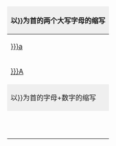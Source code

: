 {| style="border:0; margin:auto; width:100%; border-collapse:collapse;"
|-
! style="background:#efefef; border:0" colspan="26" |以{{{1|{{PAGENAME}}}}}为首的两个大写字母的缩写
|- style="text-align:center;"
|style="border:0"|[[{{{1|{{PAGENAME}}}}}a]]||style="border:0"|[[{{{1|{{PAGENAME}}}}}b]]||style="border:0"|[[{{{1|{{PAGENAME}}}}}c]]||style="border:0"|[[{{{1|{{PAGENAME}}}}}d]]||style="border:0"|[[{{{1|{{PAGENAME}}}}}e]]||style="border:0"|[[{{{1|{{PAGENAME}}}}}f]]||style="border:0"|[[{{{1|{{PAGENAME}}}}}g]]||style="border:0"|[[{{{1|{{PAGENAME}}}}}h]]||style="border:0"|[[{{{1|{{PAGENAME}}}}}i]]||style="border:0"|[[{{{1|{{PAGENAME}}}}}j]]||style="border:0"|[[{{{1|{{PAGENAME}}}}}k]]||style="border:0"|[[{{{1|{{PAGENAME}}}}}l]]||style="border:0"|[[{{{1|{{PAGENAME}}}}}m]]||style="border:0"|[[{{{1|{{PAGENAME}}}}}n]]||style="border:0"|[[{{{1|{{PAGENAME}}}}}o]]||style="border:0"|[[{{{1|{{PAGENAME}}}}}p]]||style="border:0"|[[{{{1|{{PAGENAME}}}}}q]]||style="border:0"|[[{{{1|{{PAGENAME}}}}}r]]||style="border:0"|[[{{{1|{{PAGENAME}}}}}s]]||style="border:0"|[[{{{1|{{PAGENAME}}}}}t]]||style="border:0"|[[{{{1|{{PAGENAME}}}}}u]]||style="border:0"|[[{{{1|{{PAGENAME}}}}}v]]||style="border:0"|[[{{{1|{{PAGENAME}}}}}w]]||style="border:0"|[[{{{1|{{PAGENAME}}}}}x]]||style="border:0"|[[{{{1|{{PAGENAME}}}}}y]]||style="border:0"|[[{{{1|{{PAGENAME}}}}}z]]
|- style="text-align:center"
|style="border:0"|[[{{{1|{{PAGENAME}}}}}A]]||style="border:0"|[[{{{1|{{PAGENAME}}}}}B]]||style="border:0"|[[{{{1|{{PAGENAME}}}}}C]]||style="border:0"|[[{{{1|{{PAGENAME}}}}}D]]||style="border:0"|[[{{{1|{{PAGENAME}}}}}E]]||style="border:0"|[[{{{1|{{PAGENAME}}}}}F]]||style="border:0"|[[{{{1|{{PAGENAME}}}}}G]]||style="border:0"|[[{{{1|{{PAGENAME}}}}}H]]||style="border:0"|[[{{{1|{{PAGENAME}}}}}I]]||style="border:0"|[[{{{1|{{PAGENAME}}}}}J]]||style="border:0"|[[{{{1|{{PAGENAME}}}}}K]]||style="border:0"|[[{{{1|{{PAGENAME}}}}}L]]||style="border:0"|[[{{{1|{{PAGENAME}}}}}M]]||style="border:0"|[[{{{1|{{PAGENAME}}}}}N]]||style="border:0"|[[{{{1|{{PAGENAME}}}}}O]]||style="border:0"|[[{{{1|{{PAGENAME}}}}}P]]||style="border:0"|[[{{{1|{{PAGENAME}}}}}Q]]||style="border:0"|[[{{{1|{{PAGENAME}}}}}R]]||style="border:0"|[[{{{1|{{PAGENAME}}}}}S]]||style="border:0"|[[{{{1|{{PAGENAME}}}}}T]]||style="border:0"|[[{{{1|{{PAGENAME}}}}}U]]||style="border:0"|[[{{{1|{{PAGENAME}}}}}V]]||style="border:0"|[[{{{1|{{PAGENAME}}}}}W]]||style="border:0"|[[{{{1|{{PAGENAME}}}}}X]]||style="border:0"|[[{{{1|{{PAGENAME}}}}}Y]]||style="border:0"|[[{{{1|{{PAGENAME}}}}}Z]]
|-
! style="background:#efefef; border:0" colspan="26" |以{{{1|{{PAGENAME}}}}}为首的字母+数字的缩写
|- style="text-align:center;"
|-style="text-align:center"
|style="border:0"|&nbsp;||style="border:0"|&nbsp;
|style="border:0"|[[{{{1|{{PAGENAME}}}}}0]]||style="border:0"|[[{{{1|{{PAGENAME}}}}}1]]||style="border:0"|[[{{{1|{{PAGENAME}}}}}2]]||style="border:0"|[[{{{1|{{PAGENAME}}}}}3]]||style="border:0"|[[{{{1|{{PAGENAME}}}}}4]]||style="border:0"|[[{{{1|{{PAGENAME}}}}}5]]||style="border:0"|[[{{{1|{{PAGENAME}}}}}6]]||style="border:0"|[[{{{1|{{PAGENAME}}}}}7]]||style="border:0"|[[{{{1|{{PAGENAME}}}}}8]]||style="border:0"|[[{{{1|{{PAGENAME}}}}}9]]
|style="border:0"|&nbsp;||style="border:0"|&nbsp;
|style="border:0"|[[0{{{1|{{PAGENAME}}}}}]]||style="border:0"|[[1{{{1|{{PAGENAME}}}}}]]||style="border:0"|[[2{{{1|{{PAGENAME}}}}}]]||style="border:0"|[[3{{{1|{{PAGENAME}}}}}]]||style="border:0"|[[4{{{1|{{PAGENAME}}}}}]]||style="border:0"|[[5{{{1|{{PAGENAME}}}}}]]||style="border:0"|[[6{{{1|{{PAGENAME}}}}}]]||style="border:0"|[[7{{{1|{{PAGENAME}}}}}]]||style="border:0"|[[8{{{1|{{PAGENAME}}}}}]]||style="border:0"|[[9{{{1|{{PAGENAME}}}}}]]
|style="border:0"|&nbsp;||style="border:0"|&nbsp;
|}<noinclude>
[[Category:拉丁字母模板|{{PAGENAME}}]]
</noinclude>